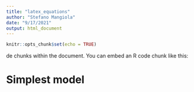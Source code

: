 ```yaml
---
title: "latex_equations"
author: "Stefano Mangiola"
date: "9/17/2021"
output: html_document
---
```


```r
knitr::opts_chunk$set(echo = TRUE)
```

de chunks within the document. You can embed an R code chunk like this:

# Simplest model



```{=tex}
\begin{align}

& \text{BetaBinomial}^{*}\left ( k_{g,s} | n_{s}, \alpha_{g}, \beta_{g} \right ) = {n_{s} \choose k_{g,s}}{\frac {\mathrm {B} (k_{g,s}+\alpha_{g} ,n_{s}-k_{g,s}+\beta_{g} )}{\mathrm {B} (\alpha_{g} ,\beta_{g} )}}  & \textrm{ (1) } \\

& \alpha_{g} = \pi_{g} \sigma_{g}; \beta_{g} = (1-\pi_{g}) \sigma_{g} \textrm{ for } 0 < \pi_{g} < 1 \textrm{ and } \sigma_{g} > 0 & \textrm{ (2) } \\

& \text{BetaBinomial}\left ( k_{g,s} | n_{s}, \pi_{g}, \sigma_{g} \right ) = {n_{s} \choose k_{g,s}}{\frac {\mathrm {B} (k_{g,s}+(\pi_{g} \sigma_{g}) ,n_{s}-k_{g,s}+((1-\pi_{g}) \sigma_{g}) )}{\mathrm {B} (\pi_{g} \sigma_{g} , (1-\pi_{g}) \sigma_{g} )}}  & \textrm{ (3) } \\





& \textbf{ Single-mean model } \\

& P\left ( \boldsymbol{\pi}, \boldsymbol{\sigma} \right ) 
 \prod_{s=1}^{S} \prod_{g=1}^{G} P\left ( k_{g,s} | n_{s}, \pi_{g}, \sigma_{g} \right ) & \textrm{ (4) } \\

& k_{g,s} \sim \text{BetaBinomial} \left(n_{s}, \pi_{g}, \sigma_{g} \right ) \textrm{ for } \sum_{g=1}^{G} \pi_{g} = 1 \textrm{ and } \sigma_{g} > 0 & \textrm{ (5) } \\





& \boldsymbol{\pi} = \text{InverseMultinomialLogistic} \left(\boldsymbol{\mu} \right) =  \frac{e^{\boldsymbol{\mu}}}{\sum_{g=1}^{G} e^{\mu_{g} }} \textrm{ for } \sum_{g=1}^{G} \mu_{g} = 0  & \textrm{ (6) } \\

& \sigma_{g} = e^{\omega_{g}}  & \textrm{ (7) } \\

& \text{E}\left(\omega_{g} \right) = \lambda_{0} + \lambda_{1} \mu_{g} & \textrm{ (8) } \\





& \textbf{ Single-mean hierarchical model } \\

& P\left ( \boldsymbol{\mu}, \lambda_{0}, \lambda \right )  \prod_{g=1}^{G} P\left ( \omega_{g} | \mu_{g}, \lambda_{0}, \lambda, \phi \right ) \prod_{s=1}^{S} \prod_{g=1}^{G} P\left ( k_{g,s} | n_{s}, \mu_{g}, \omega_{g} \right ) & \textrm{ (9) } \\

& k_{g,s} \sim \text{BetaBinomial} \left(n_{s}, \text{multinomialLogistic}(\mu)_{g}, e^{\omega}_{g} \right ) \textrm{ for } \sum_{g=1}^{G} \mu_{g} = 0 & \textrm{ (10) } \\

& \omega_{g} \sim \text{Normal} \left(\lambda_{0} + \lambda_{1} \mu_{g}, \phi \right ) & \textrm{ (11) } \\


& \mu_{g,condition} = \text{intercept}_{g} + \text{effect}_{g} x_{s} \textrm{ for } \sum_{g=1}^{G} \text{intercept}_{g} = 0 \textrm{ and } \sum_{g=1}^{G} \text{effect}_{g} = 0 & \textrm{ (12) } \\


& \boldsymbol{M}_{G,S} = \boldsymbol{\Gamma}_{G,C} \times \boldsymbol{X}_{C,S} \textrm{ for } s \in[1..S] \sum_{g=1}^{G} \mu_{g, s} = 0 & \textrm{ (13) } \\




& \textbf{ Regression hierarchical model } \\

& P\left (\boldsymbol{\Gamma}, \lambda_{0}, \lambda, \phi \right )  \prod_{g=1}^{G} P\left ( \omega_{g} | \mu_{g,1}, \lambda_{0}, \lambda_{1}, \phi \right ) \prod_{s=1}^{S} \prod_{g=1}^{G} P\left ( k_{g,s} | n_{s}, \mu_{g}, X_{s}, \omega_{g} \right ) & \textrm{ (14) } \\

& k_{g,s} \sim \text{BetaBinomial} \left(n_{s}, \text{multinomialLogistic}(\boldsymbol{\mu_{g,s}}), e^{\omega}_{g} \right ) & \textrm{ (15) } \\

& \omega_{g} \sim \text{Normal} \left(\lambda_{0} + \lambda_{1} \gamma_{g,1}, \phi \right ) & \textrm{ (16) } \\
& \gamma_{g,c} \sim \text{Normal} \left(0,5 \right ) & \textrm{ (17) } \\
& \lambda_{0}, \lambda_{1}, \phi \sim \text{Normal} \left(0,5 \right ) & \textrm{ (18) } \\

& \text{E}\left(\omega_{g,i} \right) = \lambda_{0} + \lambda_{1} \mu_{g,i} & \textrm{ (19) } \\
& \omega_{g,i} \sim \text{Normal} \left(\lambda_{0} + \lambda_{1} \mu_{g,i}, \phi \right ) & \textrm{ (20) } \\

\end{align}
```



```{=tex}
\begin{align}



& \text{var(k)} \approx  n \left(\frac{\alpha}{\alpha + \beta} \right) + \lambda_{2} \left(\frac{(\frac{\alpha}{\alpha + \beta})}{GM(\frac{\alpha}{\alpha + \beta})}\right)^{\lambda_1} n^{\lambda_1 + 1} \left(n(\frac{\alpha}{\alpha + \beta}) \right)^{1-\lambda_{1}} \\

& \text{var(k)} \approx  n \left(\frac{\alpha}{\alpha + \beta} \right) + \lambda_{2} \left(\frac{(\frac{\alpha}{\alpha + \beta})}{log(\frac{\alpha}{\alpha + \beta})}\right)^{\lambda_1} n^{\lambda_1 + 1} \left(n(\frac{\alpha}{\alpha + \beta}) \right)^{1-\lambda_{1}} \\


\end{align}
```

